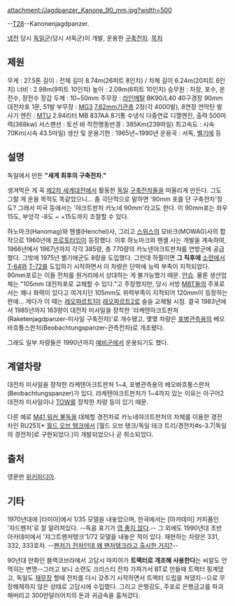 attachment:/Jagdpanzer_Kanone_90_mm.jpg?width=500

--[[T28]]--Kanonenjagdpanzer.

[[냉전]] 당시 [[독일군]](당시 서독군)이 개발, 운용한 [[구축전차]].
[[목차]]

== 제원 ==
무게 : 27.5톤
길이 : 전체 길이 8.74m(26피트 8인치) / 차체 길이 6.24m(20피트 6인치)
너비 : 2.98m(9피트 10인치)
높이 : 2.09m(6피트 10인치)
승무원 : 차장, 포수, 운전수, 장전수
장갑 두께 : 10~50mm
주무장 : [[라인메탈]] BK90/L40 40구경장 90mm대전차포 1문, 51발
부무장 : [[MG3]] [[7.62mm]]기관총 2정(각 4000발), 8연장 연막탄 발사기
엔진 : [[MTU]] 2.94리터 MB 837AA 8기통 수냉식 다중연료 디젤엔진, 출력 500마력(368kw)
서스펜션 : 토션 바
작전행동반경 : 385Km(239마일)
최고속도 : 시속 70Km(시속 43.5마일)
생산 및 운용기한 : 1965년~1990년
운용국 : 서독, [[벨기에]] 등

== 설명 ==
독일에서 만든 '''"세계 최후의 구축전차."'''

생겨먹은 게 꼭 [[제2차 세계대전]]에서 활동한 [[독일]] [[구축전차]]들을 떠올리게 만든다. 그도 그럴 게 운용 목적도 똑같았으니... 좀 극단적으로 말하면 '90mm 포를 단 구축전차'정도? 그래서 미국 등에서는 '야크트판처 카노네 90mm'라고도 한다. 이 90mm포는 좌우 15도, 부앙각 -8도 ~ +15도까지 조절할 수 있다.

하노마크(Hanomag)와 헨셸(Henchel)사, 그리고 [[스위스]]의 모바크(MOWAG)사의 합작으로 1960년에 [[프로토타입]]이 등장했다. 이후 하노마크와 헨셸 사는 개발을 계속하여, 1966년에서 1967년까지 각각 385량, 총 770량의 카노넨야크트판처를 연방군에 공급했다. 그밖에 1975년 벨기에군도 8량을 도입했다. 
그런데 하필이면 '''그 직후에''' [[소련]]에서 [[T-64]]와 [[T-72]]를 도입하기 시작하면서 이 차량은 단박에 능력 부족이 지적되었다. 90mm포로는 이들 전차를 원거리에서 상대하는 게 불가능했기 때문. [[안습]]. 물론 생산업체는 "105mm 대전차포로 교체할 수 있다."고 주장했지만, 당시 서방 [[MBT]]들의 주포로서는 꽤나 화력이 있다고 여겨지던 105mm도 위력부족이 지적되어 120mm이 등장하는 판에... 게다가 이 때는 [[레오파르트1]]이 [[레오파르트2]]로 슬슬 교체될 시점. 결국 1983년에서 1985년까지 163량이 대전차 미사일을 장착한 '라케텐아크트판처(Raketenjagdpanzer-미사일 구축전차)'로 개수됐고, 몇몇 차량은 [[포병]]관측용의 베오바흐퉁스판처(Beobachtungspanzer-관측전차)로 개조됐다.

그래도 일부 차량들은 1990년까지 [[예비군]]에서 운용되기도 했다.

== 계열차량 ==
대전차 미사일을 장착한 라케텐아크트판처 1~4, 포병관측용의 베오바흐퉁스판처(Beobachtungspanzer)가 있다. 라케텐야크트판처가 1~4까지 있는 이유는 아구어2 대전차 미사일이나 [[TOW]]를 장착한 차량 등이 있기 때문.

다른 예로 [[M41 워커 불독]]을 대체할 경전차로 카노네야크트판처의 차체를 이용한 경전차인 RU251[* [[월드 오브 탱크]]에서 [월드 오브 탱크/독일 테크 트리/경전차#s-3.7|독일의 경전차]로 구현되었다.]이 개발되었으나 곧 취소되었다.

== 출처 ==
영문판 [[위키피디아]].

== 기타 ==
1970년대에 [타미야]에서 1/35 모델을 내놓았으며, 한국에서는 [아카데미] 카피품인 '쟈드펜저'로 잘 알려져있다. --독음 표기가 [[영 좋지 않다]].-- 그 외에도 1990년대 초반 아카데미에서 '쟈그트팬저탱크'1/72 모델을 내놓은 적이 있다. 재현하는 차량은 331, 332, 333호차. --[[겹말|팬저가 전차인데 왜 팬저탱크라고 출시한 거지?]]--

90년대 만화인 블랙코브라에서 고담시 마피아가 '''트랙터로 개조해 사용한다'''는 씨알도 안먹히는 변명--그러고 보니 소련도 크리스티 전차 가져가서 BT로 만들때 트랙터 핑계댔고, 독일도 [[재무장]] 할때 전차를 다시 갖추기 시작하면서 트랙터 드립을 쳐댔지--으로 무장해제하지 않은 상태로 고담시에 수입했다. 그리고 은행강도, 주포로 은행금고를 파괴해버리고 300만달러어치의 돈과 귀금속을 훔쳐갔다.
